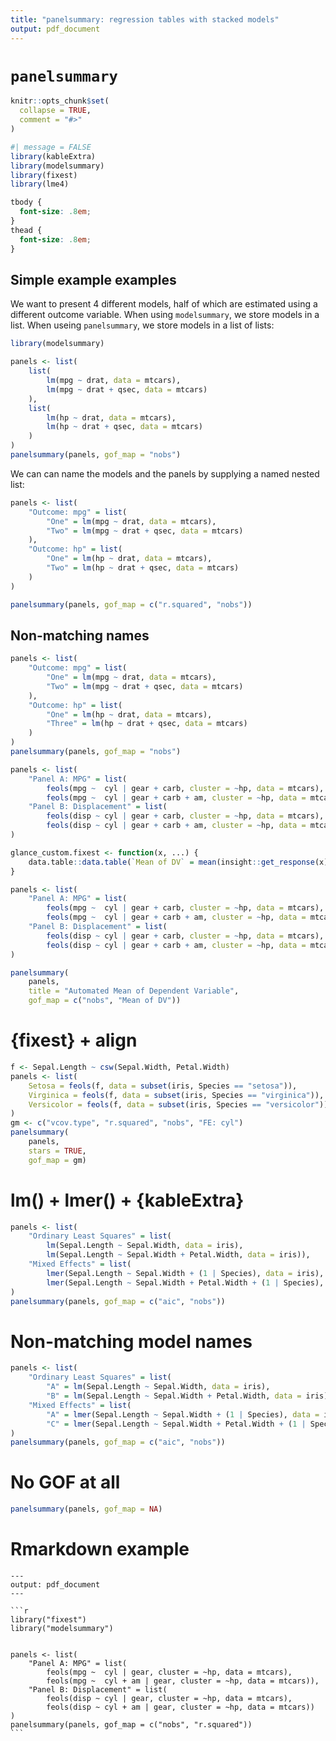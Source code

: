 ```yaml
---
title: "panelsummary: regression tables with stacked models"
output: pdf_document
---
```



# `panelsummary`

```r
knitr::opts_chunk$set(
  collapse = TRUE,
  comment = "#>"
)
```

```r
#| message = FALSE
library(kableExtra)
library(modelsummary)
library(fixest)
library(lme4)
```

```css
tbody {
  font-size: .8em;
}
thead {
  font-size: .8em;
}
```


## Simple example examples

We want to present 4 different models, half of which are estimated using a different outcome variable. When using `modelsummary`, we store models in a list. When useing `panelsummary`, we store models in a list of lists:

```r
library(modelsummary)

panels <- list(
    list(
        lm(mpg ~ drat, data = mtcars),
        lm(mpg ~ drat + qsec, data = mtcars)
    ),
    list(
        lm(hp ~ drat, data = mtcars),
        lm(hp ~ drat + qsec, data = mtcars)
    )
)
panelsummary(panels, gof_map = "nobs")
```

We can can name the models and the panels by supplying a named nested list:

```r
panels <- list(
    "Outcome: mpg" = list(
        "One" = lm(mpg ~ drat, data = mtcars),
        "Two" = lm(mpg ~ drat + qsec, data = mtcars)
    ),
    "Outcome: hp" = list(
        "One" = lm(hp ~ drat, data = mtcars),
        "Two" = lm(hp ~ drat + qsec, data = mtcars)
    )
)

panelsummary(panels, gof_map = c("r.squared", "nobs"))
```


## Non-matching names

```r
panels <- list(
    "Outcome: mpg" = list(
        "One" = lm(mpg ~ drat, data = mtcars),
        "Two" = lm(mpg ~ drat + qsec, data = mtcars)
    ),
    "Outcome: hp" = list(
        "One" = lm(hp ~ drat, data = mtcars),
        "Three" = lm(hp ~ drat + qsec, data = mtcars)
    )
)
panelsummary(panels, gof_map = "nobs")
```



```r
panels <- list(
    "Panel A: MPG" = list(
        feols(mpg ~  cyl | gear + carb, cluster = ~hp, data = mtcars),
        feols(mpg ~  cyl | gear + carb + am, cluster = ~hp, data = mtcars)),
    "Panel B: Displacement" = list(
        feols(disp ~ cyl | gear + carb, cluster = ~hp, data = mtcars),
        feols(disp ~ cyl | gear + carb + am, cluster = ~hp, data = mtcars))
)
```

    

```r
glance_custom.fixest <- function(x, ...) {
    data.table::data.table(`Mean of DV` = mean(insight::get_response(x)))
}

panels <- list(
    "Panel A: MPG" = list(
        feols(mpg ~  cyl | gear + carb, cluster = ~hp, data = mtcars),
        feols(mpg ~  cyl | gear + carb + am, cluster = ~hp, data = mtcars)),
    "Panel B: Displacement" = list(
        feols(disp ~ cyl | gear + carb, cluster = ~hp, data = mtcars),
        feols(disp ~ cyl | gear + carb + am, cluster = ~hp, data = mtcars))
)

panelsummary(
    panels,
    title = "Automated Mean of Dependent Variable",
    gof_map = c("nobs", "Mean of DV"))
```

# {fixest} + align

```r
f <- Sepal.Length ~ csw(Sepal.Width, Petal.Width)
panels <- list(
    Setosa = feols(f, data = subset(iris, Species == "setosa")),
    Virginica = feols(f, data = subset(iris, Species == "virginica")),
    Versicolor = feols(f, data = subset(iris, Species == "versicolor"))
)
gm <- c("vcov.type", "r.squared", "nobs", "FE: cyl")
panelsummary(
    panels,
    stars = TRUE,
    gof_map = gm)
```

# lm() + lmer() + {kableExtra}

```r
panels <- list(
    "Ordinary Least Squares" = list(
        lm(Sepal.Length ~ Sepal.Width, data = iris),
        lm(Sepal.Length ~ Sepal.Width + Petal.Width, data = iris)),
    "Mixed Effects" = list(
        lmer(Sepal.Length ~ Sepal.Width + (1 | Species), data = iris),
        lmer(Sepal.Length ~ Sepal.Width + Petal.Width + (1 | Species), data = iris))
)
panelsummary(panels, gof_map = c("aic", "nobs"))
```

# Non-matching model names

```r
panels <- list(
    "Ordinary Least Squares" = list(
        "A" = lm(Sepal.Length ~ Sepal.Width, data = iris),
        "B" = lm(Sepal.Length ~ Sepal.Width + Petal.Width, data = iris)),
    "Mixed Effects" = list(
        "A" = lmer(Sepal.Length ~ Sepal.Width + (1 | Species), data = iris),
        "C" = lmer(Sepal.Length ~ Sepal.Width + Petal.Width + (1 | Species), data = iris))
)
panelsummary(panels, gof_map = c("aic", "nobs"))
```

# No GOF at all

```r
panelsummary(panels, gof_map = NA)
```

# Rmarkdown example

````
---
output: pdf_document
---

```r

library("fixest")
library("modelsummary")


panels <- list(
    "Panel A: MPG" = list(
        feols(mpg ~  cyl | gear, cluster = ~hp, data = mtcars),
        feols(mpg ~  cyl + am | gear, cluster = ~hp, data = mtcars)),
    "Panel B: Displacement" = list(
        feols(disp ~ cyl | gear, cluster = ~hp, data = mtcars),
        feols(disp ~ cyl + am | gear, cluster = ~hp, data = mtcars))
)
panelsummary(panels, gof_map = c("nobs", "r.squared"))
```
````